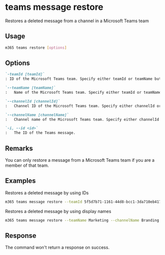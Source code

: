 
# teams message restore

Restores a deleted message from a channel in a Microsoft Teams team

## Usage

```sh
m365 teams restore [options]
```

## Options

```md definition-list
`-teamId [teamId]`
: ID of the Microsoft Teams team. Specify either teamId or teamName but not both.

`--teamName [teamName]`
:	Name of the Microsoft Teams team. Specify either teamId or teamName but not both.

`--channelId [channelId]`
:	Channel ID of the Microsoft Teams team. Specify either channelId or channelName but not both.

`--channelName [channelName]`
:	Channel name of the Microsoft Teams team. Specify either channelId or channelName but not both.

`-i, --id <id>`
:	The ID of the Teams message.
```

<Global />

## Remarks

You can only restore a message from a Microsoft Teams team if you are a member of that team.

## Examples

Restores a deleted message by using IDs

```sh
m365 teams message restore --teamId 5f5d7b71-1161-44d8-bcc1-3da710eb4171 --channelId 19:4a95f7d8db4c4e7fae857bcebe0623e6@thread.tacv2 --id 1540747442203
```

Restores a deleted message by using display names

```sh
m365 teams message restore --teamName Marketing --channelName Branding --id 1540747442203
```

## Response

The command won't return a response on success.
